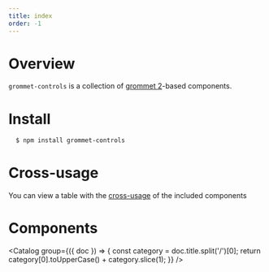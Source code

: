 ```yaml
---
title: index
order: -1
---
```



# Overview

`grommet-controls` is a collection of [grommet 2](https://v2.grommet.io)-based components.

# Install

```sh
  $ npm install grommet-controls
```

# Cross-usage

You can view a table with the [cross-usage](/docs/internal-usage) of the included components

# Components

<Catalog
  group={({ doc }) => {
    const category = doc.title.split('/')[0];
    return category[0].toUpperCase() + category.slice(1);
  }}
/>
